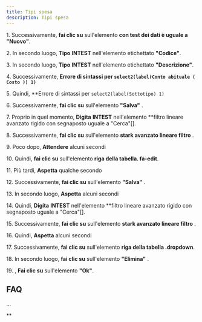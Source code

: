 ```yaml
---
title: Tipi spesa
description: Tipi spesa
---
```

1\. Successivamente, **fai clic su** sull'elemento **con test dei dati è uguale a "Nuovo"**.  
  
2\. In secondo luogo, **Tipo** **INTEST** nell'elemento etichettato **"Codice"**.  
  
3\. In secondo luogo, **Tipo** **INTEST** nell'elemento etichettato **"Descrizione"**.  
  
4\. Successivamente, **Errore di sintassi per `select2(label(Conto abituale ( Costo )) 1)`**  
  
5\. Quindi, **Errore di sintassi per `select2(label(Sottotipo) 1)`  
  
6\. Successivamente, **fai clic su** sull'elemento **"Salva"** .  
  
7\. Proprio in quel momento, **Digita** **INTEST** nell'elemento **filtro lineare avanzato rigido con segnaposto uguale a "Cerca"\[\].  
  
8\. Successivamente, **fai clic su** sull'elemento **stark avanzato lineare filtro** .  
  
9\. Poco dopo, **Attendere** alcuni secondi  
  
10\. Quindi, **fai clic su** sull'elemento **riga della tabella. fa-edit**.  
  
11\. Più tardi, **Aspetta** qualche secondo  
  
12\. Successivamente, **fai clic su** sull'elemento **"Salva"** .  
  
13\. In secondo luogo, **Aspetta** alcuni secondi  
  
14\. Quindi, **Digita** **INTEST** nell'elemento **filtro lineare avanzato rigido con segnaposto uguale a "Cerca"\[\].  
  
15\. Successivamente, **fai clic su** sull'elemento **stark avanzato lineare filtro** .  
  
16\. Quindi, **Aspetta** alcuni secondi  
  
17\. Successivamente, **fai clic su** sull'elemento **riga della tabella .dropdown**.  
  
18\. In secondo luogo, **fai clic su** sull'elemento **"Elimina"** .  
  
19\. , **Fai clic su** sull'elemento **"Ok"**.  

FAQ
---

...

**